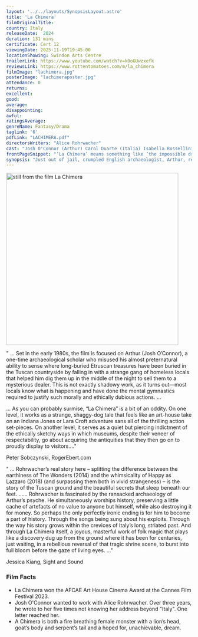 ```yaml
---
layout: '../../layouts/SynopsisLayout.astro'
title: 'La Chimera'
filmOriginalTitle:
country: Italy
releaseDate:  2024
duration: 131 mins
certificate: Cert 12
viewingDate: 2025-11-19T19:45:00
locationShowing: Swindon Arts Centre
trailerLink: https://www.youtube.com/watch?v=k0oGUwzxefk
reviewsLink: https://www.rottentomatoes.com/m/la_chimera
filmImage: "lachimera.jpg"
posterImage: "lachimeraposter.jpg" 
attendance: 0
returns: 
excellent: 
good: 
average: 
disappointing: 
awful: 
ratingsAverage: 
genreName: Fantasy/Drama
taglink: '6'
pdfLink: "LACHIMERA.pdf"
directorsWriters: "Alice Rohrwacher"
cast: "Josh O'Connor (Arthur) Carol Duarte (Italia) Isabella Rossellini (Flora)"
frontPageSnippet: "‘La Chimera’ means something like ‘the impossible dream’"
synopsis: "Just out of jail, crumpled English archaeologist, Arthur, reconnects with his wayward crew of accomplices - a happy-go-lucky band of grave robbers who survive by looting Etruscan tombs and fencing the ancient treasures they dig up.  " 
---
```


<Image src={filmImage} alt="still from the film La Chimera" width="467" />

" ... Set in the early 1980s, the film is focused on Arthur (Josh O’Connor), a one-time archaeological scholar who misused his almost preternatural ability to sense where long-buried Etruscan treasures have been buried in the Tuscan countryside by falling in with a strange gang of homeless locals that helped him dig them up in the middle of the night to sell them to a mysterious dealer. This is not exactly shadowy work, as it turns out—most locals know what is happening and have done the mental gymnastics required to justify such morally and ethically dubious actions. ...

... As you can probably surmise, “La Chimera” is a bit of an oddity. On one level, it works as a strange, shaggy-dog tale that feels like an art-house take on an Indiana Jones or Lara Croft adventure sans all of the thrilling action set-pieces. On another level, it serves as a quiet but piercing indictment of the ethically sketchy ways in which museums, despite their veneer of respectability, go about acquiring the antiquities that they then go on to proudly display to visitors...."


<div class="review__author review__author--review1">
Peter Sobczynski, RogerEbert.com
</div>

" ... Rohrwacher’s real story here – splitting the difference between the earthiness of The Wonders (2014) and the whimsicality of Happy as Lazzaro (2018) (and surpassing them both in vivid strangeness) – is the story of the Tuscan ground and the beautiful secrets that sleep beneath our feet. ...... Rohrwacher is fascinated by the ransacked archaeology of Arthur’s psyche. He simultaneously worships history, preserving a little cache of artefacts of no value to anyone but himself, while also destroying it for money. So perhaps the only perfectly ironic ending is for him to become a part of history. Through the songs being sung about his exploits. Through the way his story grows within the crevices of Italy’s long, striated past. And through La Chimera itself, a joyous, masterful work of folk magic that plays like a discovery dug up from the ground where it has been for centuries, just waiting, in a rebellious reversal of that tragic shrine scene, to burst into full bloom before the gaze of living eyes. ..."

<div class="review__author">
Jessica Kiang, Sight and Sound
</div>

### Film Facts

- La Chimera won the AFCAE Art House Cinema Award at the Cannes Film Festival 2023.
- Josh O'Connor wanted to work with Alice Rohrwacher. Over three years, he wrote to her five times not knowing her address beyond "Italy". One letter reached her.
- A Chimera is both a fire breathing female monster with a lion’s head, goat’s body and serpent’s tail and a hoped for, unachievable, dream.

